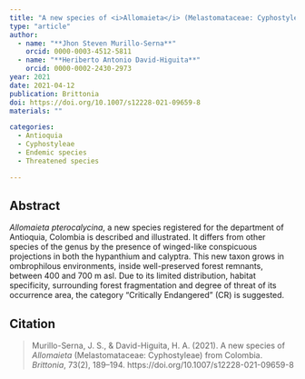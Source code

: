 ```yaml
---
title: "A new species of <i>Allomaieta</i> (Melastomataceae: Cyphostyleae) from Colombia"
type: "article"
author:
  - name: "**Jhon Steven Murillo-Serna**"
    orcid: 0000-0003-4512-5811
  - name: "**Heriberto Antonio David-Higuita**"
    orcid: 0000-0002-2430-2973
year: 2021
date: 2021-04-12
publication: Brittonia
doi: https://doi.org/10.1007/s12228-021-09659-8
materials: ""

categories:
  - Antioquia
  - Cyphostyleae
  - Endemic species
  - Threatened species

---
```


## Abstract

*Allomaieta pterocalycina*, a new species registered for the department of Antioquia, Colombia is described and illustrated. It differs from other species of the genus by the presence of winged-like conspicuous projections in both the hypanthium and calyptra. This new taxon grows in ombrophilous environments, inside well-preserved forest remnants, between 400 and 700 m asl. Due to its limited distribution, habitat specificity, surrounding forest fragmentation and degree of threat of its occurrence area, the category “Critically Endangered” (CR) is suggested.

## Citation

> Murillo-Serna, J. S., & David-Higuita, H. A. (2021). A new species of *Allomaieta* (Melastomataceae: Cyphostyleae) from Colombia. *Brittonia*, 73(2), 189–194. https://doi.org/10.1007/s12228-021-09659-8